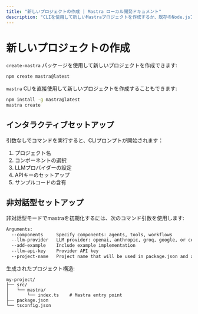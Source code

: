 ```yaml
---
title: "新しいプロジェクトの作成 | Mastra ローカル開発ドキュメント"
description: "CLIを使用して新しいMastraプロジェクトを作成するか、既存のNode.jsアプリケーションにMastraを追加します"
---
```


# 新しいプロジェクトの作成

`create-mastra` パッケージを使用して新しいプロジェクトを作成できます:

```bash npm2yarn copy
npm create mastra@latest
```

`mastra` CLIを直接使用して新しいプロジェクトを作成することもできます:

```bash npm2yarn copy
npm install -g mastra@latest
mastra create
```

## インタラクティブセットアップ

引数なしでコマンドを実行すると、CLIプロンプトが開始されます：

1. プロジェクト名
1. コンポーネントの選択
1. LLMプロバイダーの設定
1. APIキーのセットアップ
1. サンプルコードの含有

## 非対話型セットアップ

非対話型モードでmastraを初期化するには、次のコマンド引数を使用します:

```bash
Arguments:
  --components     Specify components: agents, tools, workflows
  --llm-provider   LLM provider: openai, anthropic, groq, google, or cerebras
  --add-example    Include example implementation
  --llm-api-key    Provider API key
  --project-name   Project name that will be used in package.json and as the project directory name
```

生成されたプロジェクト構造:

```
my-project/
├── src/
│   └── mastra/
│       └── index.ts    # Mastra entry point
├── package.json
└── tsconfig.json
```
